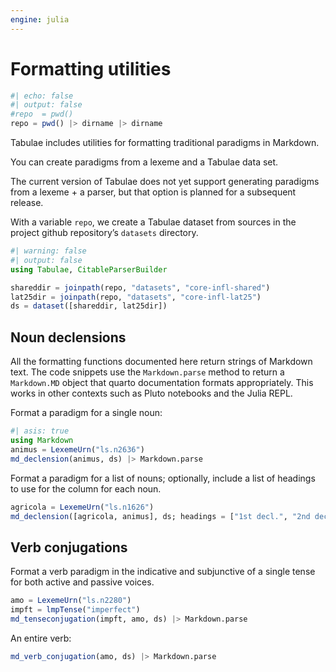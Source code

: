 ```yaml
---
engine: julia
---
```


# Formatting utilities

```julia
#| echo: false
#| output: false
#repo  = pwd()
repo = pwd() |> dirname |> dirname
```


Tabulae includes utilities for formatting traditional paradigms in Markdown.

You can create paradigms from a lexeme and a Tabulae data set.

::: {.callout-note}
The current version of Tabulae does not yet support generating paradigms from a lexeme + a parser, but that option is planned for a subsequent release.
:::


 With a variable `repo`, we create a Tabulae dataset from sources in the project github repository's `datasets` directory.


```julia
#| warning: false
#| output: false
using Tabulae, CitableParserBuilder

shareddir = joinpath(repo, "datasets", "core-infl-shared") 
lat25dir = joinpath(repo, "datasets", "core-infl-lat25") 
ds = dataset([shareddir, lat25dir])
```




## Noun declensions

::: {.callout-tip title="Displaying Markdown"}
All the formatting functions documented here return strings of Markdown text. The code snippets use the `Markdown.parse` method to return a `Markdown.MD` object that quarto documentation formats appropriately. This works in other contexts such as Pluto notebooks and the Julia REPL.
:::

Format a paradigm for a single noun:


```julia
#| asis: true
using Markdown
animus = LexemeUrn("ls.n2636")
md_declension(animus, ds) |> Markdown.parse
```

Format a paradigm for a  list of nouns; optionally, include a list of headings to use for the column for each noun.


```julia
agricola = LexemeUrn("ls.n1626")
md_declension([agricola, animus], ds; headings = ["1st decl.", "2nd decl."]) |> Markdown.parse
```


## Verb conjugations

Format a verb paradigm in the indicative and subjunctive of a single tense for both active and passive voices.

```julia
amo = LexemeUrn("ls.n2280")
impft = lmpTense("imperfect")
md_tenseconjugation(impft, amo, ds) |> Markdown.parse
```

An entire verb:

```julia
md_verb_conjugation(amo, ds) |> Markdown.parse
```